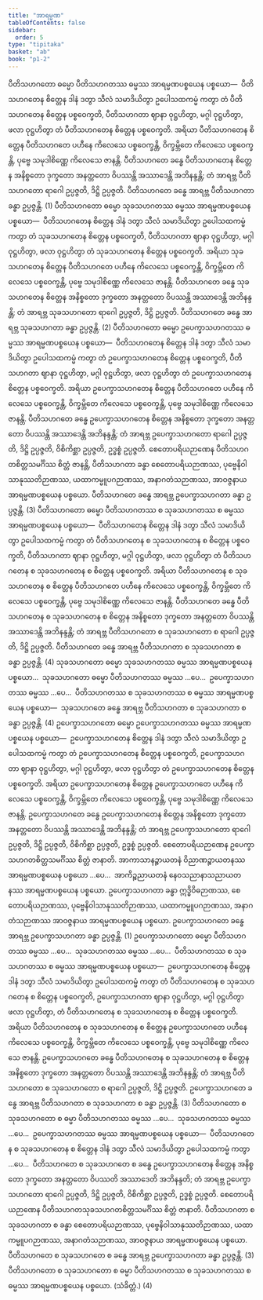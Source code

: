 ```yaml
---
title: "အာရမ္မဏ"
tableOfContents: false
sidebar:
  order: 5
type: "tipitaka"
basket: "ab"
book: "p1-2"
---
```



<DynamicBreadcrumb />

<Division number="19" book="p1-2" e="ch" v="37" p="114">

<Paragraph number="684" book="p1-2">
ပီတိသဟဂတော ဓမ္မော ပီတိသဟဂတဿ ဓမ္မဿ အာရမ္မဏပစ္စယေန ပစ္စယော—  ပီတိသဟဂတေန စိတ္တေန ဒါနံ ဒတွာ သီလံ သမာဒိယိတွာ ဥပေါသထကမ္မံ ကတွာ တံ ပီတိသဟဂတေန စိတ္တေန ပစ္စဝေက္ခတိ, ပီတိသဟဂတာ ဈာနာ ဝုဋ္ဌဟိတွာ, မဂ္ဂါ ဝုဋ္ဌဟိတွာ, ဖလာ ဝုဋ္ဌဟိတွာ တံ ပီတိသဟဂတေန စိတ္တေန ပစ္စဝေက္ခတိ. အရိယာ ပီတိသဟဂတေန စိတ္တေန ပီတိသဟဂတေ ပဟီနေ ကိလေသေ ပစ္စဝေက္ခန္တိ, ဝိက္ခမ္ဘိတေ ကိလေသေ ပစ္စဝေက္ခန္တိ, ပုဗ္ဗေ သမုဒါစိဏ္ဏေ ကိလေသေ ဇာနန္တိ. ပီတိသဟဂတေ ခန္ဓေ ပီတိသဟဂတေန စိတ္တေန အနိစ္စတော ဒုက္ခတော အနတ္တတော ဝိပဿန္တိ အဿာဒေန္တိ အဘိနန္ဒန္တိ; တံ အာရဗ္ဘ ပီတိသဟဂတော ရာဂေါ ဥပ္ပဇ္ဇတိ, ဒိဋ္ဌိ ဥပ္ပဇ္ဇတိ. ပီတိသဟဂတေ ခန္ဓေ အာရဗ္ဘ ပီတိသဟဂတာ ခန္ဓာ ဥပ္ပဇ္ဇန္တိ. (1)
</Paragraph>

<Paragraph number="685" book="p1-2">
ပီတိသဟဂတော ဓမ္မော သုခသဟဂတဿ ဓမ္မဿ အာရမ္မဏပစ္စယေန ပစ္စယော—  ပီတိသဟဂတေန စိတ္တေန ဒါနံ ဒတွာ သီလံ သမာဒိယိတွာ ဥပေါသထကမ္မံ ကတွာ တံ သုခသဟဂတေန စိတ္တေန ပစ္စဝေက္ခတိ, ပီတိသဟဂတာ ဈာနာ ဝုဋ္ဌဟိတွာ, မဂ္ဂါ ဝုဋ္ဌဟိတွာ, ဖလာ ဝုဋ္ဌဟိတွာ တံ သုခသဟဂတေန စိတ္တေန ပစ္စဝေက္ခတိ. အရိယာ သုခသဟဂတေန စိတ္တေန ပီတိသဟဂတေ ပဟီနေ ကိလေသေ ပစ္စဝေက္ခန္တိ, ဝိက္ခမ္ဘိတေ ကိလေသေ ပစ္စဝေက္ခန္တိ, ပုဗ္ဗေ သမုဒါစိဏ္ဏေ ကိလေသေ ဇာနန္တိ. ပီတိသဟဂတေ ခန္ဓေ သုခသဟဂတေန စိတ္တေန အနိစ္စတော ဒုက္ခတော အနတ္တတော ဝိပဿန္တိ အဿာဒေန္တိ အဘိနန္ဒန္တိ; တံ အာရဗ္ဘ သုခသဟဂတော ရာဂေါ ဥပ္ပဇ္ဇတိ, ဒိဋ္ဌိ ဥပ္ပဇ္ဇတိ. ပီတိသဟဂတေ ခန္ဓေ အာရဗ္ဘ သုခသဟဂတာ ခန္ဓာ ဥပ္ပဇ္ဇန္တိ. (2)
</Paragraph>

<Paragraph number="686" book="p1-2">
ပီတိသဟဂတော ဓမ္မော ဥပေက္ခာသဟဂတဿ ဓမ္မဿ အာရမ္မဏပစ္စယေန ပစ္စယော—  ပီတိသဟဂတေန စိတ္တေန ဒါနံ ဒတွာ သီလံ သမာဒိယိတွာ ဥပေါသထကမ္မံ ကတွာ တံ ဥပေက္ခာသဟဂတေန စိတ္တေန ပစ္စဝေက္ခတိ, ပီတိသဟဂတာ ဈာနာ ဝုဋ္ဌဟိတွာ, မဂ္ဂါ ဝုဋ္ဌဟိတွာ, ဖလာ ဝုဋ္ဌဟိတွာ တံ ဥပေက္ခာသဟဂတေန စိတ္တေန ပစ္စဝေက္ခတိ. အရိယာ ဥပေက္ခာသဟဂတေန စိတ္တေန ပီတိသဟဂတေ ပဟီနေ ကိလေသေ ပစ္စဝေက္ခန္တိ, ဝိက္ခမ္ဘိတေ ကိလေသေ ပစ္စဝေက္ခန္တိ, ပုဗ္ဗေ သမုဒါစိဏ္ဏေ ကိလေသေ ဇာနန္တိ. ပီတိသဟဂတေ ခန္ဓေ ဥပေက္ခာသဟဂတေန စိတ္တေန အနိစ္စတော ဒုက္ခတော အနတ္တတော ဝိပဿန္တိ အဿာဒေန္တိ အဘိနန္ဒန္တိ; တံ အာရဗ္ဘ ဥပေက္ခာသဟဂတော ရာဂေါ ဥပ္ပဇ္ဇတိ, ဒိဋ္ဌိ ဥပ္ပဇ္ဇတိ, ဝိစိကိစ္ဆာ ဥပ္ပဇ္ဇတိ, ဥဒ္ဓစ္စံ ဥပ္ပဇ္ဇတိ. စေတောပရိယဉာဏေန ပီတိသဟဂတစိတ္တသမင်္ဂိဿ စိတ္တံ ဇာနန္တိ, ပီတိသဟဂတာ ခန္ဓာ စေတောပရိယဉာဏဿ, ပုဗ္ဗေနိဝါသာနုဿတိဉာဏဿ, ယထာကမ္မူပဂဉာဏဿ, အနာဂတံသဉာဏဿ, အာဝဇ္ဇနာယ အာရမ္မဏပစ္စယေန ပစ္စယော. ပီတိသဟဂတေ ခန္ဓေ အာရဗ္ဘ ဥပေက္ခာသဟဂတာ ခန္ဓာ ဥပ္ပဇ္ဇန္တိ. (3)
</Paragraph>

<Paragraph number="687" book="p1-2">
ပီတိသဟဂတော ဓမ္မော ပီတိသဟဂတဿ စ သုခသဟဂတဿ စ ဓမ္မဿ အာရမ္မဏပစ္စယေန ပစ္စယော—  ပီတိသဟဂတေန စိတ္တေန ဒါနံ ဒတွာ သီလံ သမာဒိယိတွာ ဥပေါသထကမ္မံ ကတွာ တံ ပီတိသဟဂတေန စ သုခသဟဂတေန စ စိတ္တေန ပစ္စဝေက္ခတိ, ပီတိသဟဂတာ ဈာနာ ဝုဋ္ဌဟိတွာ, မဂ္ဂါ ဝုဋ္ဌဟိတွာ, ဖလာ ဝုဋ္ဌဟိတွာ တံ ပီတိသဟဂတေန စ သုခသဟဂတေန စ စိတ္တေန ပစ္စဝေက္ခတိ. အရိယာ ပီတိသဟဂတေန စ သုခသဟဂတေန စ စိတ္တေန ပီတိသဟဂတေ ပဟီနေ ကိလေသေ ပစ္စဝေက္ခန္တိ, ဝိက္ခမ္ဘိတေ ကိလေသေ ပစ္စဝေက္ခန္တိ, ပုဗ္ဗေ သမုဒါစိဏ္ဏေ ကိလေသေ ဇာနန္တိ. ပီတိသဟဂတေ ခန္ဓေ ပီတိသဟဂတေန စ သုခသဟဂတေန စ စိတ္တေန အနိစ္စတော ဒုက္ခတော အနတ္တတော ဝိပဿန္တိ အဿာဒေန္တိ အဘိနန္ဒန္တိ; တံ အာရဗ္ဘ ပီတိသဟဂတော စ သုခသဟဂတော စ ရာဂေါ ဥပ္ပဇ္ဇတိ, ဒိဋ္ဌိ ဥပ္ပဇ္ဇတိ. ပီတိသဟဂတေ ခန္ဓေ အာရဗ္ဘ ပီတိသဟဂတာ စ သုခသဟဂတာ စ ခန္ဓာ ဥပ္ပဇ္ဇန္တိ. (4)
</Paragraph>

</Division>
<Division number="20" book="p1-2" e="ch" v="37" p="116">

<Paragraph number="688" book="p1-2">
သုခသဟဂတော ဓမ္မော သုခသဟဂတဿ ဓမ္မဿ အာရမ္မဏပစ္စယေန ပစ္စယော…  သုခသဟဂတော ဓမ္မော ပီတိသဟဂတဿ ဓမ္မဿ …ပေ…  ဥပေက္ခာသဟဂတဿ ဓမ္မဿ …ပေ…  ပီတိသဟဂတဿ စ သုခသဟဂတဿ စ ဓမ္မဿ အာရမ္မဏပစ္စယေန ပစ္စယော—  သုခသဟဂတေ ခန္ဓေ အာရဗ္ဘ ပီတိသဟဂတာ စ သုခသဟဂတာ စ ခန္ဓာ ဥပ္ပဇ္ဇန္တိ. (4)
</Paragraph>

<Paragraph number="689" book="p1-2">
ဥပေက္ခာသဟဂတော ဓမ္မော ဥပေက္ခာသဟဂတဿ ဓမ္မဿ အာရမ္မဏပစ္စယေန ပစ္စယော—  ဥပေက္ခာသဟဂတေန စိတ္တေန ဒါနံ ဒတွာ သီလံ သမာဒိယိတွာ ဥပေါသထကမ္မံ ကတွာ တံ ဥပေက္ခာသဟဂတေန စိတ္တေန ပစ္စဝေက္ခတိ, ဥပေက္ခာသဟဂတာ ဈာနာ ဝုဋ္ဌဟိတွာ, မဂ္ဂါ ဝုဋ္ဌဟိတွာ, ဖလာ ဝုဋ္ဌဟိတွာ တံ ဥပေက္ခာသဟဂတေန စိတ္တေန ပစ္စဝေက္ခတိ. အရိယာ ဥပေက္ခာသဟဂတေန စိတ္တေန ဥပေက္ခာသဟဂတေ ပဟီနေ ကိလေသေ ပစ္စဝေက္ခန္တိ, ဝိက္ခမ္ဘိတေ ကိလေသေ ပစ္စဝေက္ခန္တိ, ပုဗ္ဗေ သမုဒါစိဏ္ဏေ ကိလေသေ ဇာနန္တိ. ဥပေက္ခာသဟဂတေ ခန္ဓေ ဥပေက္ခာသဟဂတေန စိတ္တေန အနိစ္စတော ဒုက္ခတော အနတ္တတော ဝိပဿန္တိ အဿာဒေန္တိ အဘိနန္ဒန္တိ; တံ အာရဗ္ဘ ဥပေက္ခာသဟဂတော ရာဂေါ ဥပ္ပဇ္ဇတိ, ဒိဋ္ဌိ ဥပ္ပဇ္ဇတိ, ဝိစိကိစ္ဆာ ဥပ္ပဇ္ဇတိ, ဥဒ္ဓစ္စံ ဥပ္ပဇ္ဇတိ. စေတောပရိယဉာဏေန ဥပေက္ခာသဟဂတစိတ္တသမင်္ဂိဿ စိတ္တံ ဇာနာတိ. အာကာသာနဉ္စာယတနံ ဝိညာဏဉ္စာယတနဿ အာရမ္မဏပစ္စယေန ပစ္စယော …ပေ…  အာကိဉ္စညာယတနံ နေဝသညာနာသညာယတနဿ အာရမ္မဏပစ္စယေန ပစ္စယော. ဥပေက္ခာသဟဂတာ ခန္ဓာ ဣဒ္ဓိဝိဓဉာဏဿ, စေတောပရိယဉာဏဿ, ပုဗ္ဗေနိဝါသာနုဿတိဉာဏဿ, ယထာကမ္မူပဂဉာဏဿ, အနာဂတံသဉာဏဿ အာဝဇ္ဇနာယ အာရမ္မဏပစ္စယေန ပစ္စယော. ဥပေက္ခာသဟဂတေ ခန္ဓေ အာရဗ္ဘ ဥပေက္ခာသဟဂတာ ခန္ဓာ ဥပ္ပဇ္ဇန္တိ. (1)
</Paragraph>

<Paragraph number="690" book="p1-2">
ဥပေက္ခာသဟဂတော ဓမ္မော ပီတိသဟဂတဿ ဓမ္မဿ …ပေ…  သုခသဟဂတဿ ဓမ္မဿ …ပေ…  ပီတိသဟဂတဿ စ သုခသဟဂတဿ စ ဓမ္မဿ အာရမ္မဏပစ္စယေန ပစ္စယော—  ဥပေက္ခာသဟဂတေန စိတ္တေန ဒါနံ ဒတွာ သီလံ သမာဒိယိတွာ ဥပေါသထကမ္မံ ကတွာ တံ ပီတိသဟဂတေန စ သုခသဟဂတေန စ စိတ္တေန ပစ္စဝေက္ခတိ, ဥပေက္ခာသဟဂတာ ဈာနာ ဝုဋ္ဌဟိတွာ, မဂ္ဂါ ဝုဋ္ဌဟိတွာ ဖလာ ဝုဋ္ဌဟိတွာ, တံ ပီတိသဟဂတေန စ သုခသဟဂတေန စ စိတ္တေန ပစ္စဝေက္ခတိ. အရိယာ ပီတိသဟဂတေန စ သုခသဟဂတေန စ စိတ္တေန ဥပေက္ခာသဟဂတေ ပဟီနေ ကိလေသေ ပစ္စဝေက္ခန္တိ, ဝိက္ခမ္ဘိတေ ကိလေသေ ပစ္စဝေက္ခန္တိ, ပုဗ္ဗေ သမုဒါစိဏ္ဏေ ကိလေသေ ဇာနန္တိ. ဥပေက္ခာသဟဂတေ ခန္ဓေ ပီတိသဟဂတေန စ သုခသဟဂတေန စ စိတ္တေန အနိစ္စတော ဒုက္ခတော အနတ္တတော ဝိပဿန္တိ အဿာဒေန္တိ အဘိနန္ဒန္တိ; တံ အာရဗ္ဘ ပီတိသဟဂတော စ သုခသဟဂတော စ ရာဂေါ ဥပ္ပဇ္ဇတိ, ဒိဋ္ဌိ ဥပ္ပဇ္ဇတိ. ဥပေက္ခာသဟဂတေ ခန္ဓေ အာရဗ္ဘ ပီတိသဟဂတာ စ သုခသဟဂတာ စ ခန္ဓာ ဥပ္ပဇ္ဇန္တိ. (3)
</Paragraph>

</Division>
<Division number="21" book="p1-2" e="ch" v="37" p="117">

<Paragraph number="691" book="p1-2">
ပီတိသဟဂတော စ သုခသဟဂတော စ ဓမ္မာ ပီတိသဟဂတဿ ဓမ္မဿ …ပေ…  သုခသဟဂတဿ ဓမ္မဿ …ပေ…  ဥပေက္ခာသဟဂတဿ ဓမ္မဿ အာရမ္မဏပစ္စယေန ပစ္စယော—  ပီတိသဟဂတေန စ သုခသဟဂတေန စ စိတ္တေန ဒါနံ ဒတွာ သီလံ သမာဒိယိတွာ ဥပေါသထကမ္မံ ကတွာ …ပေ…  ပီတိသဟဂတေ စ သုခသဟဂတေ စ ခန္ဓေ ဥပေက္ခာသဟဂတေန စိတ္တေန အနိစ္စတော ဒုက္ခတော အနတ္တတော ဝိပဿတိ အဿာဒေတိ အဘိနန္ဒတိ; တံ အာရဗ္ဘ ဥပေက္ခာသဟဂတော ရာဂေါ ဥပ္ပဇ္ဇတိ, ဒိဋ္ဌိ ဥပ္ပဇ္ဇတိ, ဝိစိကိစ္ဆာ ဥပ္ပဇ္ဇတိ, ဥဒ္ဓစ္စံ ဥပ္ပဇ္ဇတိ. စေတောပရိယဉာဏေန ပီတိသဟဂတသုခသဟဂတစိတ္တသမင်္ဂိဿ စိတ္တံ ဇာနာတိ. ပီတိသဟဂတာ စ သုခသဟဂတာ စ ခန္ဓာ စေတောပရိယဉာဏဿ, ပုဗ္ဗေနိဝါသာနုဿတိဉာဏဿ, ယထာကမ္မူပဂဉာဏဿ, အနာဂတံသဉာဏဿ, အာဝဇ္ဇနာယ အာရမ္မဏပစ္စယေန ပစ္စယော. ပီတိသဟဂတေ စ သုခသဟဂတေ စ ခန္ဓေ အာရဗ္ဘ ဥပေက္ခာသဟဂတာ ခန္ဓာ ဥပ္ပဇ္ဇန္တိ. (3)
</Paragraph>

<Paragraph number="692" book="p1-2">
ပီတိသဟဂတော စ သုခသဟဂတော စ ဓမ္မာ ပီတိသဟဂတဿ စ သုခသဟဂတဿ စ ဓမ္မဿ အာရမ္မဏပစ္စယေန ပစ္စယော. (သံခိတ္တံ.) (4)
</Paragraph>
</Division>